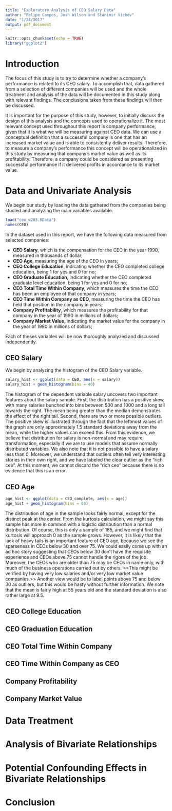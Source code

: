 ```yaml
---
title: "Exploratory Analysis of CEO Salary Data"
author: "Felipe Campos, Josh Wilson and Stanimir Vichev"
date: "1/24/2017"
output: pdf_document
---
```


```r
knitr::opts_chunk$set(echo = TRUE)
library("ggplot2")
```

# Introduction

The focus of this study is to try to determine whether a company's performance is related to its CEO salary. To accomplish that, data gathered from a selection of different companies will be used and the whole treatment and analysis of the data will be documented in this study along with relevant findings. The conclusions taken from these findings will then be discussed.

It is important for the purpose of this study, however, to initially discuss the design of this analysis and the concepts used to operationalize it. The most relevant concept used throughout this report is company performance, given that it is what we will be measuring against CEO data. We can use a conceptual definition that a successful company is one that has an increased market value and is able to consistently deliver results. Therefore, to measure a company's performance this concept will be operationalized in this study by measuring that company's market value as well as its profitability. Therefore, a company could be considered as presenting successful performance if it delivered profits in accordance to its market value. 

# Data and Univariate Analysis

We begin our study by loading the data gathered from the companies being studied and analyzing the main variables available.

```r
load("ceo_w203.RData")
names(CEO)
```

In the dataset used in this report, we have the following data measured from selected companies:

- **CEO Salary**, which is the compensation for the CEO in the year 1990, measured in thousands of dollar;
- **CEO Age**, measuring the age of the CEO in years;
- **CEO College Education**, indicating whether the CEO completed college education, being 1 for yes and 0 for no;
- **CEO Graduate Education**, indicating whether the CEO completed graduate level education, being 1 for yes and 0 for no;
- **CEO Total Time Within Company**, which measures the time the CEO has been an employee of that company in years;
- **CEO Time Within Company as CEO**, measuring the time the CEO has held that position in the company in years;
- **Company Profitability**, which measures the profitability for that company in the year of 1990 in millions of dollars;
- **Company Market Value**, indicating the market value for the company in the year of 1990 in millions of dollars;

Each of theses variables will be now thoroughly analyzed and discussed independently.

## CEO Salary

We begin by analyzing the histogram of the CEO Salary variable.

```r
salary_hist <- ggplot(data = CEO, aes(x = salary))
salary_hist + geom_histogram(bins = 40)
```

The histogram of the dependent variable salary uncovers two important features about the salary sample. First, the distribution has a positive skew, with many salaries bunched into bins between 500 and 1000 and a long tail towards the right. The mean being greater than the median demonstrates the effect of the right tail. Second, there are two or more possible outliers. The positive skew is illustrated through the fact that the leftmost values of the graph are only approximately 1.5 standard deviations away from the mean, while the higher values can exceed this. From this evidence, we believe that distribution for salary is non-normal and may require transformation, especially if we are to use models that assume normally distributed variables.  We also note that it is not possible to have a salary less than 0. Moreover, we understand that outliers often tell very interesting stories in their own right, and we have labeled the clear outlier as the "rich ceo". At this moment, we cannot discard the "rich ceo" because there is no evidence that this is an error.

## CEO Age

```r
age_hist <- ggplot(data = CEO_complete, aes(x = age))
age_hist + geom_histogram(bins = 60)
```

The distribution of age in the sample looks fairly normal, except for the distinct peak at the center. From the kurtosis calculation, we might say this sample has more in common with a logistic distribution than a normal distribution. Of course, this is only a sample of 185, and we might find that kurtosis will approach 0 as the sample grows. However, it is likely that the lack of heavy tails is an important feature of CEO age, because we see the sparseness in CEOs below 30 and over 75. We could easily come up with an ad hoc story suggesting that CEOs below 30 don't have the requisite experience and CEOs above 75 cannot handle the rigors of the job. Moreover, the CEOs who are older than 75 may be CEOs in name only, with much of the business operations carried out by others. <<This might be verified by having very low salaries and/or very low market value companies.>> Another view would be to label points above 75 and below 30 as outliers, but this would be hasty without further information. We note that the mean is fairly high at 55 years old and the standard deviation is also rather large at 9.5. 

## CEO College Education


## CEO Graduation Education


## CEO Total Time Within Company


## CEO Time Within Company as CEO


## Company Profitability


## Company Market Value


# Data Treatment



# Analysis of Bivariate Relationships



# Potential Confounding Effects in Bivariate Relationships



# Conclusion

